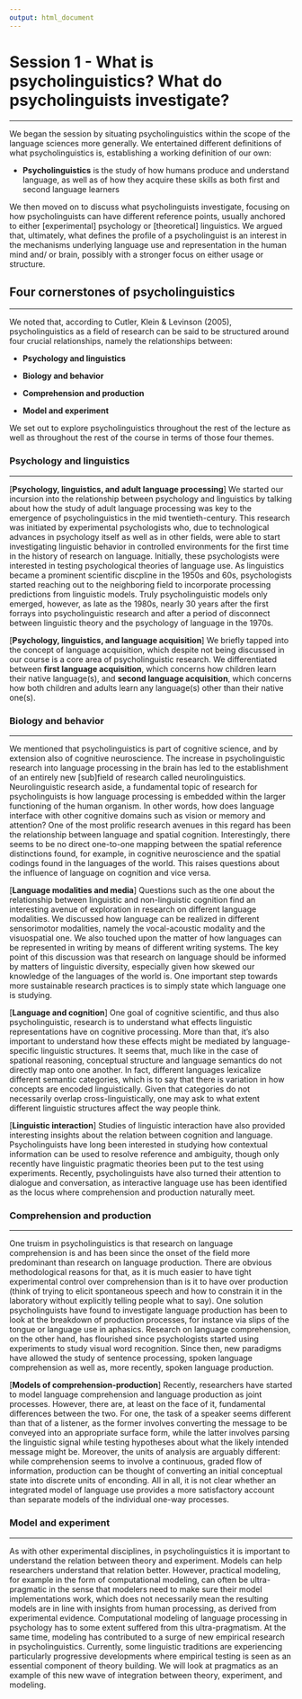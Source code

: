 ```yaml
---
output: html_document
---
```


# Session 1 - What is psycholinguistics? What do psycholinguists investigate?

***

We began the session by situating psycholinguistics within the scope of the language sciences more generally. We entertained different definitions of what psycholinguistics is, establishing a working definition of our own:

- **Psycholinguistics** is the study of how humans produce and understand language, as well as of how they acquire these skills as both first and second language learners

We then moved on to discuss what psycholinguists investigate, focusing on how psycholinguists can have different reference points, usually anchored to either [experimental] psychology or [theoretical] linguistics. We argued that, ultimately, what defines the profile of a psycholinguist is an interest in the mechanisms underlying language use and representation in the human mind and/ or brain, possibly with a stronger focus on either usage or structure.

## Four cornerstones of psycholinguistics

***

We noted that, according to Cutler, Klein & Levinson (2005), psycholinguistics as a field of research can be said to be structured around four crucial relationships, namely the relationships between:

- **Psychology and linguistics**

- **Biology and behavior**

- **Comprehension and production**

- **Model and experiment**

We set out to explore psycholinguistics throughout the rest of the lecture as well as throughout the rest of the course in terms of those four themes.

### Psychology and linguistics

***

[**Psychology, linguistics, and adult language processing**] We started our incursion into the relationship between psychology and linguistics by talking about how the study of adult language processing was key to the emergence of psycholinguistics in the mid twentieth-century. This research was initiated by experimental psychologists who, due to technological advances in psychology itself as well as in other fields, were able to start investigating linguistic behavior in controlled environments for the first time in the history of research on language. Initially, these psychologists were interested in testing psychological theories of language use. As linguistics became a prominent scientific discpline in the 1950s and 60s, psychologists started reaching out to the neighboring field to incorporate processing predictions from linguistic models. Truly psycholinguistic models only emerged, however, as late as the 1980s, nearly 30 years after the first forrays into psycholinguistic research and after a period of disconnect between linguistic theory and the psychology of language in the 1970s.

[**Psychology, linguistics, and language acquisition**] We briefly tapped into the concept of language acquisition, which despite not being discussed in our course is a core area of psycholinguistic research. We differentiated between **first language acquisition**, which concerns how children learn their native language(s), and **second language acquisition**, which concerns how both children and adults learn any language(s) other than their native one(s).

### Biology and behavior

***

We mentioned that psycholinguistics is part of cognitive science, and by extension also of cognitive neuroscience. The increase in psycholinguistic research into language processing in the brain has led to the establishment of an entirely new [sub]field of research called neurolinguistics. Neurolinguistic research aside, a fundamental topic of research for psycholinguists is how language processing is embedded within the larger functioning of the human organism. In other words, how does language interface with other cognitive domains such as vision or memory and attention? One of the most prolific research avenues in this regard has been the relationship between language and spatial cognition. Interestingly, there seems to be no direct one-to-one mapping between the spatial reference distinctions found, for example, in cognitive neuroscience and the spatial codings found in the languages of the world. This raises questions about the influence of language on cognition and vice versa.

[**Language modalities and media**] Questions such as the one about the relationship between linguistic and non-linguistic cognition find an interesting avenue of exploration in research on different language modalities. We discussed how language can be realized in different sensorimotor modalities, namely the vocal-acoustic modality and the visuospatial one. We also touched upon the matter of how languages can be represented in writing by means of different writing systems. The key point of this discussion was that research on language should be informed by matters of linguistic diversity, especially given how skewed our knowledge of the languages of the world is. One important step towards more sustainable research practices is to simply state which language one is studying.

[**Language and cognition**] One goal of cognitive scientific, and thus also psycholinguistic, research is to understand what effects linguistic representations have on cognitive processing. More than that, it's also important to understand how these effects might be mediated by language-specific linguistic structures. It seems that, much like in the case of spational reasoning, conceptual structure and language semantics do not directly map onto one another. In fact, different languages lexicalize different semantic categories, which is to say that there is variation in how concepts are encoded linguistically. Given that categories do not necessarily overlap cross-linguistically, one may ask to what extent different linguistic structures affect the way people think.

[**Linguistic interaction**] Studies of linguistic interaction have also provided interesting insights about the relation between cognition and language. Psycholinguists have long been interested in studying how contextual information can be used to resolve reference and ambiguity, though only recently have linguistic pragmatic theories been put to the test using experiments. Recently, psycholinguists have also turned their attention to dialogue and conversation, as interactive language use has been identified as the locus where comprehension and production naturally meet.

### Comprehension and production

***

One truism in psycholinguistics is that research on language comprehension is and has been since the onset of the field more predominant than research on language production. There are obvious methodological reasons for that, as it is much easier to have tight experimental control over comprehension than is it to have over production (think of trying to elicit spontaneous speech and how to constrain it in the laboratory without explicitly telling people what to say). One solution psycholinguists have found to investigate language production has been to look at the breakdown of production processes, for instance via slips of the tongue or language use in aphasics. Research on language comprehension, on the other hand, has flourished since psychologists started using experiments to study visual word recognition. Since then, new paradigms have allowed the study of sentence processing, spoken language comprehension as well as, more recently, spoken language production.

[**Models of comprehension-production**] Recently, researchers have started to model language comprehension and language production as joint processes. However, there are, at least on the face of it, fundamental differences between the two. For one, the task of a speaker seems different than that of a listener, as the former involves converting the message to be conveyed into an appropriate surface form, while the latter involves parsing the linguistic signal while testing hypotheses about what the likely intended message might be. Moreover, the units of analysis are arguably different: while comprehension seems to involve a continuous, graded flow of information, production can be thought of converting an initial conceptual state into discrete units of enconding. All in all, it is not clear whether an integrated model of language use provides a more satisfactory account than separate models of the individual one-way processes.

### Model and experiment

***

As with other experimental disciplines, in psycholinguistics it is important to understand the relation between theory and experiment. Models can help researchers understand that relation better. However, practical modeling, for example in the form of computational modeling, can often be ultra-pragmatic in the sense that modelers need to make sure their model implementations work, which does not necessarily mean the resulting models are in line with insights from human processing, as derived from experimental evidence. Computational modeling of language processing in psychology has to some extent suffered from this ultra-pragmatism. At the same time, modeling has contributed to a surge of new empirical research in psycholinguistics. Currently, some linguistic traditions are experiencing particularly progressive developments where empirical testing is seen as an essential component of theory building. We will look at pragmatics as an example of this new wave of integration between theory, experiment, and modeling.